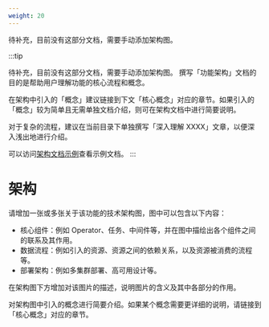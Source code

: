 ```yaml
---
weight: 20
---
```


待补充，目前没有这部分文档，需要手动添加架构图。

:::tip

待补充，目前没有这部分文档，需要手动添加架构图。
撰写「功能架构」文档的目的是帮助用户理解功能的核心流程和概念。

在架构中引入的「概念」建议链接到下文「核心概念」对应的章节。如果引入的「概念」较为简单且无需单独文档介绍，则可在架构文档中进行简要说明。

对于复杂的流程，建议在当前目录下单独撰写「深入理解 XXXX」文章，以便深入浅出地进行介绍。

可以访问[架构文档示例](https://product-doc-guide.alauda.cn/template/arch/module_arch_example.html)查看示例文档。
:::

# 架构

请增加一张或多张关于该功能的技术架构图，图中可以包含以下内容：

- 核心组件：例如 Operator、任务、中间件等，并在图中描绘出各个组件之间的联系及其作用。
- 数据流程：例如引入的资源、资源之间的依赖关系，以及资源被消费的流程等。
- 部署架构：例如多集群部署、高可用设计等。

在架构图下方增加对该图片的描述，说明图片的含义及其中各部分的作用。

对架构图中引入的概念进行简要介绍。如果某个概念需要更详细的说明，请链接到「核心概念」对应的章节。